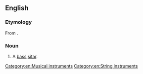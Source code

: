 ==English==
{{wikipedia|Surbahar}}

===Etymology===
From {{uder|en|hi|-}}.

===Noun===
{{en-noun}}

# A [[bass]] [[sitar]].

[[Category:en:Musical instruments]]
[[Category:en:String instruments]]